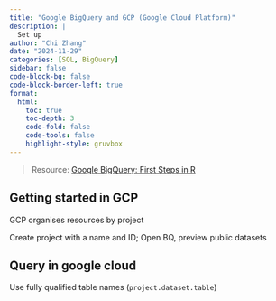 ```yaml
---
title: "Google BigQuery and GCP (Google Cloud Platform)"
description: |
  Set up
author: "Chi Zhang"
date: "2024-11-29"
categories: [SQL, BigQuery]
sidebar: false
code-block-bg: false
code-block-border-left: true
format: 
  html:
    toc: true
    toc-depth: 3
    code-fold: false
    code-tools: false
    highlight-style: gruvbox
---
```



> Resource: [Google BigQuery: First Steps in R](https://www.youtube.com/watch?v=VzteK2K0gbc&t=4545s)

## Getting started in GCP 

GCP organises resources by project



Create project with a name and ID; Open BQ, preview public datasets



## Query in google cloud 

Use fully qualified table names (`project.dataset.table`)










